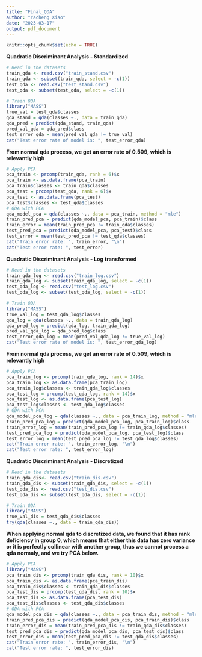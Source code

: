 ```yaml
---
title: "Final_QDA"
author: "Yacheng Xiao"
date: "2023-03-17"
output: pdf_document
---
```


```r
knitr::opts_chunk$set(echo = TRUE)
```
**Quadratic Discriminant Analysis - Standardized**

```r
# Read in the datasets
train_qda <- read.csv("train_stand.csv")
train_qda <- subset(train_qda, select = -c(1))
test_qda <- read.csv("test_stand.csv")
test_qda <- subset(test_qda, select = -c(1))
```

```r
# Train QDA
library("MASS")
true_val = test_qda$classes
qda_stand = qda(classes ~., data = train_qda)
qda_pred = predict(qda_stand, train_qda)
pred_val_qda = qda_pred$class
test_error_qda = mean(pred_val_qda != true_val)
cat("Test error rate of model is: ", test_error_qda)
```
**From normal qda process, we get an error rate of 0.509, which is relevantly high**
```r
# Apply PCA
pca_train <- prcomp(train_qda, rank = 6)$x
pca_train <- as.data.frame(pca_train)
pca_train$classes <- train_qda$classes
pca_test = prcomp(test_qda, rank = 6)$x
pca_test <- as.data.frame(pca_test)
pca_test$classes <- test_qda$classes
# QDA with PCA
qda_model_pca = qda(classes ~., data = pca_train, method = "mle")
train_pred_pca = predict(qda_model_pca, pca_train)$class
train_error = mean(train_pred_pca != train_qda$classes)
test_pred_pca = predict(qda_model_pca, pca_test)$class
test_error = mean(test_pred_pca != test_qda$classes)
cat("Train error rate: ", train_error, "\n")
cat("Test error rate: ", test_error)
```
**Quadratic Discriminant Analysis - Log transformed**

```r
# Read in the datasets
train_qda_log <- read.csv("train_log.csv")
train_qda_log <- subset(train_qda_log, select = -c(1))
test_qda_log <- read.csv("test_log.csv")
test_qda_log <- subset(test_qda_log, select = -c(1))
```

```r
# Train QDA
library("MASS")
true_val_log = test_qda_log$classes
qda_log = qda(classes ~., data = train_qda_log)
qda_pred_log = predict(qda_log, train_qda_log)
pred_val_qda_log = qda_pred_log$class
test_error_qda_log = mean(pred_val_qda_log != true_val_log)
cat("Test error rate of model is: ", test_error_qda_log)
```
**From normal qda process, we get an error rate of 0.509, which is relevantly high**
```r
# Apply PCA
pca_train_log <- prcomp(train_qda_log, rank = 14)$x
pca_train_log <- as.data.frame(pca_train_log)
pca_train_log$classes <- train_qda_log$classes
pca_test_log = prcomp(test_qda_log, rank = 14)$x
pca_test_log <- as.data.frame(pca_test_log)
pca_test_log$classes <- test_qda_log$classes
# QDA with PCA
qda_model_pca_log = qda(classes ~., data = pca_train_log, method = "mle")
train_pred_pca_log = predict(qda_model_pca_log, pca_train_log)$class
train_error_log = mean(train_pred_pca_log != train_qda_log$classes)
test_pred_pca_log = predict(qda_model_pca_log, pca_test_log)$class
test_error_log = mean(test_pred_pca_log != test_qda_log$classes)
cat("Train error rate: ", train_error_log, "\n")
cat("Test error rate: ", test_error_log)
```

**Quadratic Discriminant Analysis - Discretized**

```r
# Read in the datasets
train_qda_dis<- read.csv("train_dis.csv")
train_qda_dis <- subset(train_qda_dis, select = -c(1))
test_qda_dis <- read.csv("test_dis.csv")
test_qda_dis <- subset(test_qda_dis, select = -c(1))
```

```r
# Train QDA
library("MASS")
true_val_dis = test_qda_dis$classes
try(qda(classes ~., data = train_qda_dis))
```
**When applying normal qda to discretized data, we found that it has rank deficiency in group 0, which means that either this data has zero variance or it is perfectly collinear with another group, thus we cannot process a qda normaly, and we try PCA below.**
```r
# Apply PCA
library("MASS")
pca_train_dis <- prcomp(train_qda_dis, rank = 10)$x
pca_train_dis <- as.data.frame(pca_train_dis)
pca_train_dis$classes <- train_qda_dis$classes
pca_test_dis = prcomp(test_qda_dis, rank = 10)$x
pca_test_dis <- as.data.frame(pca_test_dis)
pca_test_dis$classes <- test_qda_dis$classes
# QDA with PCA
qda_model_pca_dis = qda(classes ~., data = pca_train_dis, method = "mle")
train_pred_pca_dis = predict(qda_model_pca_dis, pca_train_dis)$class
train_error_dis = mean(train_pred_pca_dis != train_qda_dis$classes)
test_pred_pca_dis = predict(qda_model_pca_dis, pca_test_dis)$class
test_error_dis = mean(test_pred_pca_dis != test_qda_dis$classes)
cat("Train error rate: ", train_error_dis, "\n")
cat("Test error rate: ", test_error_dis)
```


